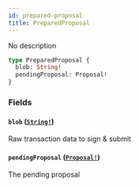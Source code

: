```yaml
---
id: prepared-proposal
title: PreparedProposal
---
```


No description

```graphql
type PreparedProposal {
  blob: String!
  pendingProposal: Proposal!
}
```

### Fields

#### `blob` ([`String!`](/docs/graphql/scalars/string))

Raw transaction data to sign & submit

#### `pendingProposal` ([`Proposal!`](/docs/graphql/objects/proposal))

The pending proposal

